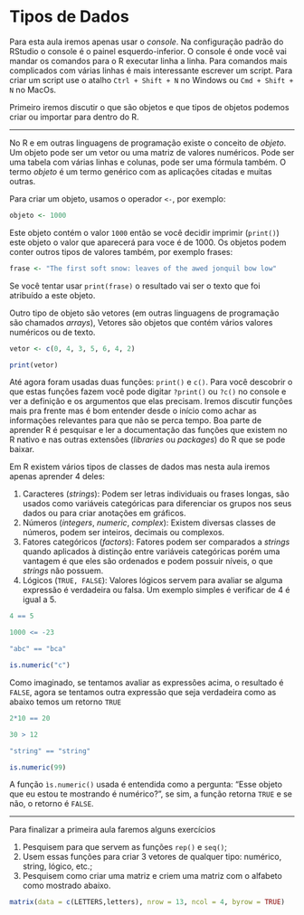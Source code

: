 # Tipos de Dados

Para esta aula iremos apenas usar o *console*.
Na configuração padrão do RStudio o console é o painel esquerdo-inferior.
O console é onde você vai mandar os comandos para o R executar linha a linha.
Para comandos mais complicados com várias linhas é mais interessante escrever um script.
Para criar um script use o atalho `Ctrl + Shift + N` no Windows ou `Cmd + Shift + N` no MacOs.

Primeiro iremos discutir o que são objetos e que tipos de objetos podemos criar ou importar para dentro do R.

---

No R e em outras linguagens de programação existe o conceito de *objeto*.
Um objeto pode ser um vetor ou uma matriz de valores numéricos.
Pode ser uma tabela com várias linhas e colunas, pode ser uma fórmula também.
O termo *objeto* é um termo genérico com as aplicações citadas e muitas outras.

Para criar um objeto, usamos o operador `<-`, por exemplo:

```{r}
objeto <- 1000
```

Este objeto contém o valor `1000` então se você decidir imprimir (`print()`) este objeto o valor que aparecerá para voce é de 1000.
Os objetos podem conter outros tipos de valores também, por exemplo frases:

```{r}
frase <- "The first soft snow: leaves of the awed jonquil bow low"
```

Se você tentar usar `print(frase)` o resultado vai ser o texto que foi atribuído a este objeto.

Outro tipo de objeto são vetores (em outras linguagens de programação são chamados *arrays*),
Vetores são objetos que contém vários valores numéricos ou de texto.

```{r vetores}

vetor <- c(0, 4, 3, 5, 6, 4, 2)

print(vetor)

```

Até agora foram usadas duas funções: `print()` e `c()`. 
Para você descobrir o que estas funções fazem você pode digitar `?print()` ou `?c()` no console e ver a definição e os argumentos que elas precisam.
Iremos discutir funções mais pra frente mas é bom entender desde o início como achar as informações relevantes para que não se perca tempo.
Boa parte de aprender R é pesquisar e ler a documentação das funções que existem no R nativo e nas outras extensões (*libraries* ou *packages*) do R que se pode baixar.

Em R existem vários tipos de classes de dados mas nesta aula iremos apenas aprender 4 deles:
  
  1. Caracteres (*strings*): Podem ser letras individuais ou frases longas, são usados como variáveis categóricas para diferenciar os grupos nos seus dados ou para criar anotações em gráficos.
  2. Números (*integers*, *numeric*, *complex*): Existem diversas classes de números, podem ser inteiros, decimais ou complexos.
  3. Fatores categóricos (*factors*): Fatores podem ser comparados a *strings* quando aplicados à distinção entre variáveis categóricas porém uma vantagem é que eles são ordenados e podem possuir níveis, o que *strings* não possuem.
  4. Lógicos (`TRUE, FALSE`): Valores lógicos servem para avaliar se alguma expressão é verdadeira ou falsa. Um exemplo simples é verificar de 4 é igual a 5.
  
```{r false-expressions}
4 == 5

1000 <= -23

"abc" == "bca"

is.numeric("c")
```

Como imaginado, se tentamos avaliar as expressões acima, o resultado é `FALSE`, agora se tentamos outra expressão que seja verdadeira como as abaixo temos um retorno `TRUE`

```{r true-expressions}
2*10 == 20

30 > 12

"string" == "string"

is.numeric(99)
```

A função `ìs.numeric()` usada é entendida como a pergunta: "Esse objeto que eu estou te mostrando é numérico?", se sim, a função retorna `TRUE` e se não, o retorno é `FALSE`.

---

Para finalizar a primeira aula faremos alguns exercícios

1. Pesquisem para que servem as funções `rep()` e `seq()`;
2. Usem essas funções para criar 3 vetores de qualquer tipo: numérico, string, lógico, etc.;
3. Pesquisem como criar uma matriz e criem uma matriz com o alfabeto como mostrado abaixo.
	
```{r matriz-exercicio, echo=FALSE}
matrix(data = c(LETTERS,letters), nrow = 13, ncol = 4, byrow = TRUE)
```

